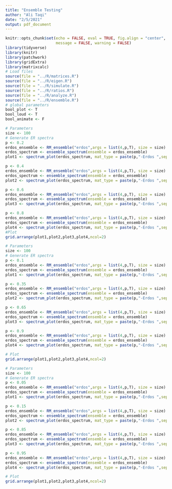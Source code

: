 ```yaml
---
title: "Ensemble Testing"
author: "Ali Taqi"
date: "2/5/2021"
output: pdf_document
---
```


```r
knitr::opts_chunk$set(echo = FALSE, eval = TRUE, fig.align = "center", 
                      message = FALSE, warning = FALSE)
library(tidyverse)
library(knitr)
library(patchwork)
library(gridExtra)
library(matrixcalc)
# Load files
source(file = "../R/matrices.R")
source(file = "../R/eigen.R")
source(file = "../R/simulate.R")
source(file = "../R/ratios.R")
source(file = "../R/analyze.R")
source(file = "../R/ensemble.R")
# global parameters
bool_plot <- T
bool_loud <- T
bool_animate <- F
```

```r
# Parameters
size <- 100
# Generate ER spectra
p <- 0.2
erdos_ensemble <- RM_ensemble("erdos",args = list(4,p,T), size = size)
erdos_spectrum <- ensemble_spectrum(ensemble = erdos_ensemble)
plot1 <- spectrum_plot(erdos_spectrum, mat_type = paste(p,"-Erdos ",sep=""))

p <- 0.4
erdos_ensemble <- RM_ensemble("erdos",args = list(4,p,T), size = size)
erdos_spectrum <- ensemble_spectrum(ensemble = erdos_ensemble)
plot2 <- spectrum_plot(erdos_spectrum, mat_type = paste(p,"-Erdos ",sep=""))

p <- 0.6
erdos_ensemble <- RM_ensemble("erdos",args = list(4,p,T), size = size)
erdos_spectrum <- ensemble_spectrum(ensemble = erdos_ensemble)
plot3 <- spectrum_plot(erdos_spectrum, mat_type = paste(p,"-Erdos ",sep=""))

p <- 0.8
erdos_ensemble <- RM_ensemble("erdos",args = list(4,p,T), size = size)
erdos_spectrum <- ensemble_spectrum(ensemble = erdos_ensemble)
plot4 <- spectrum_plot(erdos_spectrum, mat_type = paste(p,"-Erdos ",sep=""))
#Plot
grid.arrange(plot1,plot2,plot3,plot4,ncol=2)
```

\newpage

```r
# Parameters
size <- 100
# Generate ER spectra
p <- 0.1
erdos_ensemble <- RM_ensemble("erdos",args = list(4,p,T), size = size)
erdos_spectrum <- ensemble_spectrum(ensemble = erdos_ensemble)
plot1 <- spectrum_plot(erdos_spectrum, mat_type = paste(p,"-Erdos ",sep=""))

p <- 0.35
erdos_ensemble <- RM_ensemble("erdos",args = list(4,p,T), size = size)
erdos_spectrum <- ensemble_spectrum(ensemble = erdos_ensemble)
plot2 <- spectrum_plot(erdos_spectrum, mat_type = paste(p,"-Erdos ",sep=""))

p <- 0.65
erdos_ensemble <- RM_ensemble("erdos",args = list(4,p,T), size = size)
erdos_spectrum <- ensemble_spectrum(ensemble = erdos_ensemble)
plot3 <- spectrum_plot(erdos_spectrum, mat_type = paste(p,"-Erdos ",sep=""))

p <- 0.9
erdos_ensemble <- RM_ensemble("erdos",args = list(4,p,T), size = size)
erdos_spectrum <- ensemble_spectrum(ensemble = erdos_ensemble)
plot4 <- spectrum_plot(erdos_spectrum, mat_type = paste(p,"-Erdos ",sep=""))

# Plot
grid.arrange(plot1,plot2,plot3,plot4,ncol=2)
```

\newpage

```r
# Parameters
size <- 100
# Generate ER spectra
p <- 0.05
erdos_ensemble <- RM_ensemble("erdos",args = list(4,p,T), size = size)
erdos_spectrum <- ensemble_spectrum(ensemble = erdos_ensemble)
plot1 <- spectrum_plot(erdos_spectrum, mat_type = paste(p,"-Erdos ",sep=""))

p <- 0.15
erdos_ensemble <- RM_ensemble("erdos",args = list(4,p,T), size = size)
erdos_spectrum <- ensemble_spectrum(ensemble = erdos_ensemble)
plot2 <- spectrum_plot(erdos_spectrum, mat_type = paste(p,"-Erdos ",sep=""))

p <- 0.85
erdos_ensemble <- RM_ensemble("erdos",args = list(4,p,T), size = size)
erdos_spectrum <- ensemble_spectrum(ensemble = erdos_ensemble)
plot3 <- spectrum_plot(erdos_spectrum, mat_type = paste(p,"-Erdos ",sep=""))

p <- 0.95
erdos_ensemble <- RM_ensemble("erdos",args = list(4,p,T), size = size)
erdos_spectrum <- ensemble_spectrum(ensemble = erdos_ensemble)
plot4 <- spectrum_plot(erdos_spectrum, mat_type = paste(p,"-Erdos ",sep=""))

# Plot
grid.arrange(plot1,plot2,plot3,plot4,ncol=2)
```
